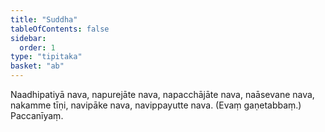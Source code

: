 ```yaml
---
title: "Suddha"
tableOfContents: false
sidebar:
  order: 1
type: "tipitaka"
basket: "ab"
---
```



<DynamicBreadcrumb />

<Division number="133">

<Paragraph number="369">
Naadhipatiyā nava, napurejāte nava, napacchājāte nava, naāsevane nava, nakamme tīṇi, navipāke nava, navippayutte nava. (Evaṃ gaṇetabbaṃ.)

</Paragraph>
</Division>

<Paragraph number="370" type="center">
Paccanīyaṃ.
</Paragraph>